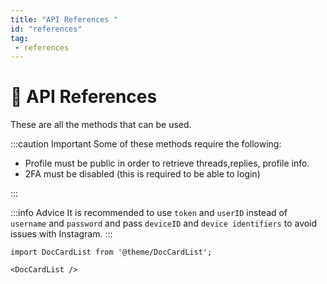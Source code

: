 ```yaml
---
title: "API References "
id: "references"
tag:
 - references
---
```


# 📒 API References

These are all the methods that can be used.

:::caution Important
Some of these methods require the following:

- Profile must be public in order to retrieve threads,replies, profile info.
- 2FA must be disabled (this is required to be able to login)

:::

:::info Advice
It is recommended to use `token` and `userID` instead of `username` and `password` and pass `deviceID` and `device identifiers` to avoid issues with Instagram.
:::

```mdx-code-block
import DocCardList from '@theme/DocCardList';

<DocCardList />
```
